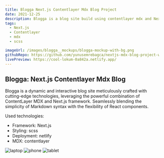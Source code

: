 ```yaml
---
title: Blogga Next.js Contentlayer Mdx Blog Project
date: 2021-12-25
description: Blogga is a blog site build using contentlayer mdx and Next.js framework.
tags:
  - Next.js
  - Contentlayer
  - mdx
  - scss

imageUrl: /images/blogga__mockups/blogga-mockup-with-bg.png
githubRepo: https://github.com/yunusemrebagca/nextjs-mdx-blog-project-with-contentlayer
livePreview: https://cool-lokum-0a842a.netlify.app/
---
```


## Blogga: Next.js Contentlayer Mdx Blog

Blogga is a dynamic and interactive blog site meticulously crafted with cutting-edge technologies, leveraging the powerful combination of ContentLayer MDX and Next.js framework. Seamlessly blending the simplicity of Markdown syntax with the flexibility of React components.

Used technologies:

- Framework: Next.js
- Styling: scss
- Deployment: netlify
- MDX: contentlayer

![laptop](/images/blogga__mockups/laptop.png)
![phone](/images/blogga__mockups/phone.png)
![tablet](/images/blogga__mockups/tablet.png)
